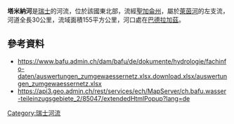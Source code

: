 {{Coord|47.01005|N|9.50946|E|display=title}}

'''塔米納河'''是[[瑞士|瑞士]]的河流，位於該國東北部，流經[[聖加侖州|聖加侖州]]，屬於[[萊茵河|萊茵河]]的左支流，河道全長30公里，流域面積155平方公里，河口處在[[巴德拉加茲|巴德拉加茲]]。

==參考資料==
* https://www.bafu.admin.ch/dam/bafu/de/dokumente/hydrologie/fachinfo-daten/auswertungen_zumgewaessernetz.xlsx.download.xlsx/auswertungen_zumgewaessernetz.xlsx {{Wayback|url=https://www.bafu.admin.ch/dam/bafu/de/dokumente/hydrologie/fachinfo-daten/auswertungen_zumgewaessernetz.xlsx.download.xlsx/auswertungen_zumgewaessernetz.xlsx |date=20180613160902 }}
* https://api3.geo.admin.ch/rest/services/ech/MapServer/ch.bafu.wasser-teileinzugsgebiete_2/85047/extendedHtmlPopup?lang=de{{Dead link}}

{{Switzerland-geo-stub}}
[[Category:瑞士河流|Category:瑞士河流]]